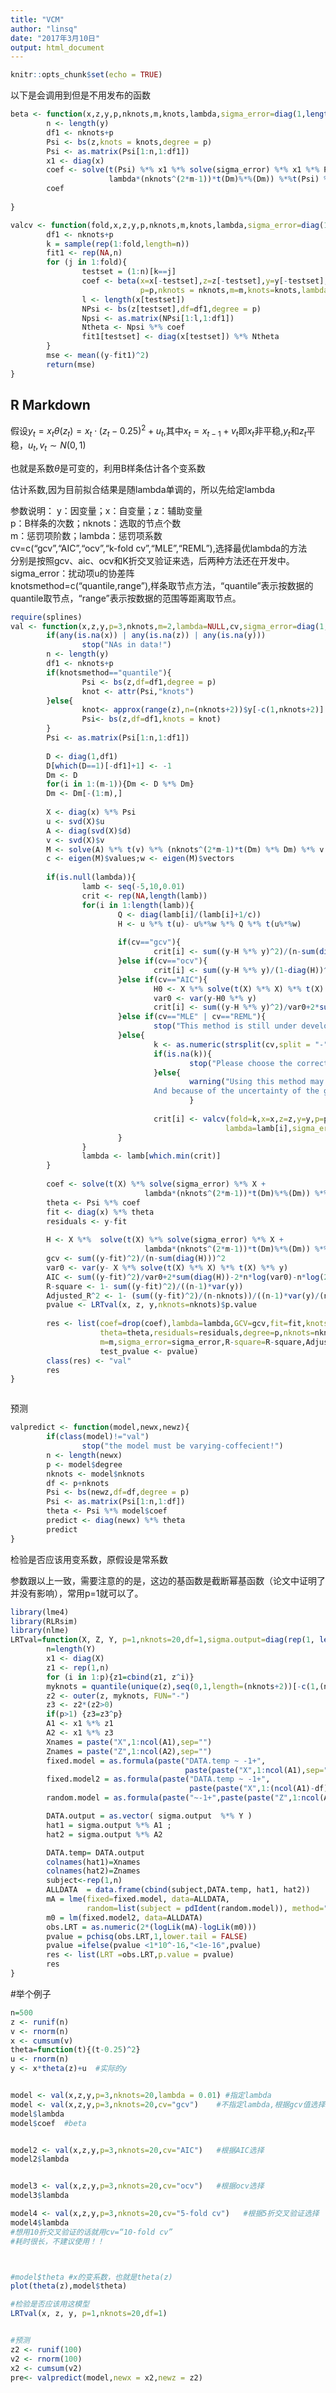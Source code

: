 ---
title: "VCM"
author: "linsq"
date: "2017年3月10日"
output: html_document
---

```{r setup, include=FALSE}
knitr::opts_chunk$set(echo = TRUE)
```

以下是会调用到但是不用发布的函数
```{r}
beta <- function(x,z,y,p,nknots,m,knots,lambda,sigma_error=diag(1,length(y)),Dm){
        n <- length(y)
        df1 <- nknots+p
        Psi <- bs(z,knots = knots,degree = p)
        Psi <- as.matrix(Psi[1:n,1:df1])
        x1 <- diag(x)
        coef <- solve(t(Psi) %*% x1 %*% solve(sigma_error) %*% x1 %*% Psi +
                      lambda*(nknots^(2*m-1))*t(Dm)%*%(Dm)) %*%t(Psi) %*% x1 %*% solve(sigma_error) %*% y
        coef
        
}

valcv <- function(fold,x,z,y,p,nknots,m,knots,lambda,sigma_error=diag(1,length(y)),Dm){
        df1 <- nknots+p
        k = sample(rep(1:fold,length=n))
        fit1 <- rep(NA,n)
        for (j in 1:fold){
                testset = (1:n)[k==j]
                coef <- beta(x=x[-testset],z=z[-testset],y=y[-testset],
                             p=p,nknots = nknots,m=m,knots=knots,lambda=lambda,Dm=Dm)
                l <- length(x[testset])
                NPsi <- bs(z[testset],df=df1,degree = p)
                Npsi <- as.matrix(NPsi[1:l,1:df1])
                Ntheta <- Npsi %*% coef
                fit1[testset] <- diag(x[testset]) %*% Ntheta
        }
        mse <- mean((y-fit1)^2)
        return(mse)
}

```




## R Markdown
假设$y_t=x_t \theta(z_t)= x_t \cdot (z_t-0.25)^2+u_t$,其中$x_t=x_{t-1}+v_t$即$x_t$非平稳,$y_t$和$z_t$平稳，$u_t,v_t \sim N(0,1)$

也就是系数$\theta$是可变的，利用B样条估计各个变系数

估计系数,因为目前拟合结果是随lambda单调的，所以先给定lambda

参数说明：
y：因变量；x：自变量；z：辅助变量               
p：B样条的次数；nknots：选取的节点个数                    
m：惩罚项阶数；lambda：惩罚项系数  
cv=c("gcv","AIC","ocv","k-fold cv","MLE","REML"),选择最优lambda的方法            
分别是按照gcv、aic、ocv和K折交叉验证来选，后两种方法还在开发中。                
sigma_error：扰动项u的协差阵  
knotsmethod=c("quantile,range"),样条取节点方法，"quantile"表示按数据的quantile取节点，"range"表示按数据的范围等距离取节点。


```{r}
require(splines)
val <- function(x,z,y,p=3,nknots,m=2,lambda=NULL,cv,sigma_error=diag(1,length(y)),knotsmethod="quantile"){
        if(any(is.na(x)) | any(is.na(z)) | any(is.na(y)))
                stop("NAs in data!")
        n <- length(y)
        df1 <- nknots+p
        if(knotsmethod=="quantile"){
                Psi <- bs(z,df=df1,degree = p)
                knot <- attr(Psi,"knots")
        }else{
                knot<- approx(range(z),n=(nknots+2))$y[-c(1,nknots+2)]
                Psi<- bs(z,df=df1,knots = knot)
        }
        Psi <- as.matrix(Psi[1:n,1:df1])
        
        D <- diag(1,df1)
        D[which(D==1)[-df1]+1] <- -1
        Dm <- D
        for(i in 1:(m-1)){Dm <- D %*% Dm}
        Dm <- Dm[-(1:m),]
        
        X <- diag(x) %*% Psi
        u <- svd(X)$u
        A <- diag(svd(X)$d)
        v <- svd(X)$v
        M <- solve(A) %*% t(v) %*% (nknots^(2*m-1)*t(Dm) %*% Dm) %*% v %*% solve(A)
        c <- eigen(M)$values;w <- eigen(M)$vectors
        
        if(is.null(lambda)){
                lamb <- seq(-5,10,0.01)
                crit <- rep(NA,length(lamb))
                for(i in 1:length(lamb)){
                        Q <- diag(lamb[i]/(lamb[i]+1/c))
                        H <- u %*% t(u)- u%*%w %*% Q %*% t(u%*%w)
                                        
                        if(cv=="gcv"){
                                crit[i] <- sum((y-H %*% y)^2)/(n-sum(diag(H)))^2
                        }else if(cv=="ocv"){
                                crit[i] <- sum((y-H %*% y)/(1-diag(H))^2)
                        }else if(cv=="AIC"){
                                H0 <- X %*% solve(t(X) %*% X) %*% t(X)
                                var0 <- var(y-H0 %*% y)
                                crit[i] <- sum((y-H %*% y)^2)/var0+2*sum(diag(H))-2*n*log(var0)-n*log(2*pi)
                        }else if(cv=="MLE" | cv=="REML"){
                                stop("This method is still under development, please use other methods. ")
                        }else{
                                k <- as.numeric(strsplit(cv,split = "-")[[1]][1])
                                if(is.na(k)){
                                        stop("Please choose the correct menthod!")
                                }else{
                                        warning("Using this method may cost more time, please wait a moment. 
                                And because of the uncertainty of the grouping may lead to different optimal lambda")
                                        }
                                
                                crit[i] <- valcv(fold=k,x=x,z=z,y=y,p=p,nknots=nknots,m=m,knots = knot,
                                                lambda=lamb[i],sigma_error=diag(1,length(y)),Dm=Dm)
                        }
                }
                lambda <- lamb[which.min(crit)]
        }
        
        coef <- solve(t(X) %*% solve(sigma_error) %*% X +
                              lambda*(nknots^(2*m-1))*t(Dm)%*%(Dm)) %*% t(X) %*% solve(sigma_error) %*% y
        theta <- Psi %*% coef
        fit <- diag(x) %*% theta
        residuals <- y-fit
        
        H <- X %*%  solve(t(X) %*% solve(sigma_error) %*% X +
                              lambda*(nknots^(2*m-1))*t(Dm)%*%(Dm)) %*% t(X) %*% solve(sigma_error) 
        gcv <- sum((y-fit)^2)/(n-sum(diag(H)))^2
        var0 <- var(y- X %*% solve(t(X) %*% X) %*% t(X) %*% y)
        AIC <- sum((y-fit)^2)/var0+2*sum(diag(H))-2*n*log(var0)-n*log(2*pi)
        R-square <- 1- sum((y-fit)^2)/((n-1)*var(y))
        Adjusted_R^2 <- 1- (sum((y-fit)^2)/(n-nknots))/((n-1)*var(y)/(n-1))
        pvalue <- LRTval(x, z, y,nknots=nknots)$p.value
        
        res <- list(coef=drop(coef),lambda=lambda,GCV=gcv,fit=fit,knots=knots,
                    theta=theta,residuals=residuals,degree=p,nknots=nknots,
                    m=m,sigma_error=sigma_error,R-square=R-square,Adjusted_R^2=Adjusted_R^2,
                    test_pvalue <- pvalue)
        class(res) <- "val"
        res
}



```

预测
```{r}
valpredict <- function(model,newx,newz){
        if(class(model)!="val")
                stop("the model must be varying-coffecient!")
        n <- length(newx)
        p <- model$degree
        nknots <- model$nknots
        df <- p+nknots
        Psi <- bs(newz,df=df,degree = p)
        Psi <- as.matrix(Psi[1:n,1:df])
        theta <- Psi %*% model$coef
        predict <- diag(newx) %*% theta
        predict
}
```




检验是否应该用变系数，原假设是常系数

参数跟以上一致，需要注意的的是，这边的基函数是截断幂基函数（论文中证明了并没有影响），常用p=1就可以了。
```{r}
library(lme4)
library(RLRsim)
library(nlme)
LRTval=function(X, Z, Y, p=1,nknots=20,df=1,sigma.output=diag(rep(1, length(Y)))){
        n=length(Y)
        x1 <- diag(X)
        z1 <- rep(1,n)
        for (i in 1:p){z1=cbind(z1, z^i)}
        myknots = quantile(unique(z),seq(0,1,length=(nknots+2))[-c(1,(nknots+2))])
        z2 <- outer(z, myknots, FUN="-")  
        z3 <- z2*(z2>0) 
        if(p>1) {z3=z3^p} 
        A1 <- x1 %*% z1
        A2 <- x1 %*% z3
        Xnames = paste("X",1:ncol(A1),sep="") 
        Znames = paste("Z",1:ncol(A2),sep="") 
        fixed.model = as.formula(paste("DATA.temp ~ -1+",
                                       paste(paste("X",1:ncol(A1),sep=""),collapse="+"))) 
        fixed.model2 = as.formula(paste("DATA.temp ~ -1+",
                                        paste(paste("X",1:(ncol(A1)-df),sep=""),collapse="+")))
        random.model = as.formula(paste("~-1+",paste(paste("Z",1:ncol(A2),sep=""),collapse="+")))   

        DATA.output = as.vector( sigma.output  %*% Y )
        hat1 = sigma.output %*% A1 ; 
        hat2 = sigma.output %*% A2

        DATA.temp= DATA.output
        colnames(hat1)=Xnames
        colnames(hat2)=Znames
        subject<-rep(1,n)
        ALLDATA  = data.frame(cbind(subject,DATA.temp, hat1, hat2))
        mA = lme(fixed=fixed.model, data=ALLDATA, 
                 random=list(subject = pdIdent(random.model)), method="ML")
        m0 = lm(fixed.model2, data=ALLDATA)
        obs.LRT = as.numeric(2*(logLik(mA)-logLik(m0)))
        pvalue = pchisq(obs.LRT,1,lower.tail = FALSE)
        pvalue =ifelse(pvalue <1*10^-16,"<1e-16",pvalue)
        res <- list(LRT =obs.LRT,p.value = pvalue)
        res
}


```


#举个例子

```{r}
n=500
z <- runif(n)
v <- rnorm(n)
x <- cumsum(v)  
theta=function(t){(t-0.25)^2}
u <- rnorm(n)
y <- x*theta(z)+u  #实际的y


model <- val(x,z,y,p=3,nknots=20,lambda = 0.01) #指定lambda
model <- val(x,z,y,p=3,nknots=20,cv="gcv")    #不指定lambda,根据gcv值选择最优lambda
model$lambda
model$coef  #beta


model2 <- val(x,z,y,p=3,nknots=20,cv="AIC")   #根据AIC选择
model2$lambda


model3 <- val(x,z,y,p=3,nknots=20,cv="ocv")   #根据ocv选择
model3$lambda

model4 <- val(x,z,y,p=3,nknots=20,cv="5-fold cv")   #根据5折交叉验证选择
model4$lambda
#想用10折交叉验证的话就用cv=“10-fold cv”
#耗时很长，不建议使用！！



#model$theta #x的变系数，也就是theta(z)
plot(theta(z),model$theta)

#检验是否应该用这模型
LRTval(x, z, y, p=1,nknots=20,df=1)


#预测
z2 <- runif(100)
v2 <- rnorm(100)
x2 <- cumsum(v2)
pre<- valpredict(model,newx = x2,newz = z2)
```
